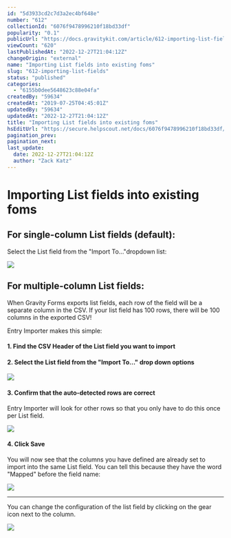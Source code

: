 ```yaml
---
id: "5d3933cd2c7d3a2ec4bf648e"
number: "612"
collectionId: "6076f9478996210f18bd33df"
popularity: "0.1"
publicUrl: "https://docs.gravitykit.com/article/612-importing-list-fields"
viewCount: "620"
lastPublishedAt: "2022-12-27T21:04:12Z"
changeOrigin: "external"
name: "Importing List fields into existing foms"
slug: "612-importing-list-fields"
status: "published"
categories: 
  - "6155b0dee5648623c88e04fa"
createdBy: "59634"
createdAt: "2019-07-25T04:45:01Z"
updatedBy: "59634"
updatedAt: "2022-12-27T21:04:12Z"
title: "Importing List fields into existing foms"
hsEditUrl: "https://secure.helpscout.net/docs/6076f9478996210f18bd33df/article/5d3933cd2c7d3a2ec4bf648e"
pagination_prev: 
pagination_next: 
last_update:
  date: 2022-12-27T21:04:12Z
  author: "Zack Katz"
---
```


# Importing List fields into existing foms

## For single-column List fields (default):

Select the List field from the "Import To…"dropdown list:

![](https://i.gravitykit.com/OoqPMd+)

## For multiple-column List fields:

When Gravity Forms exports list fields, each row of the field will be a separate column in the CSV. If your list field has 100 rows, there will be 100 columns in the exported CSV!

Entry Importer makes this simple:

#### 1. Find the CSV Header of the List field you want to import

#### 2. Select the List field from the "Import To…" drop down options

![](https://i.gravitykit.com/nVaAfr+)

#### 3. Confirm that the auto-detected rows are correct

Entry Importer will look for other rows so that you only have to do this once per List field.

![](https://i.gravitykit.com/RdaTYC+)

#### 4. Click Save

You will now see that the columns you have defined are already set to import into the same List field. You can tell this because they have the word "Mapped" before the field name:

![](https://i.gravitykit.com/nMA3uN+)

---

You can change the configuration of the list field by clicking on the gear icon next to the column.

![](https://i.gravitykit.com/ewuE2Z+)
